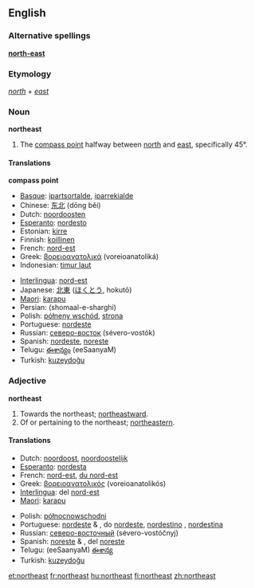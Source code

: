 {{see|Northeast}}

==English==
===Alternative spellings===
'''[[north-east]]'''

===Etymology===
''[[north]]'' + ''[[east]]''

===Noun===
'''northeast'''

# The [[compass point]] halfway between [[north]] and [[east]], specifically 45°.

====Translations====

'''compass point'''
{{top}}
*[[Basque]]: [[ipartsortalde]], [[iparrekialde]]
*Chinese: [[东北]] (dōng běi)
*Dutch: [[noordoosten]] {{n}}
*[[Esperanto]]: [[nordesto]]
*Estonian: [[kirre]]
*Finnish: [[koillinen]]
*French: [[nord-est]] {{m}}
*Greek: [[βορειοανατολικά]] (voreioanatoliká)
*Indonesian: [[timur laut]]
{{mid}}
*[[Interlingua]]: [[nord-est]]
*Japanese: [[北東]] ([[ほくとう]], hokutō)
*[[Maori]]: [[karapu]]
*Persian: {{FAchar|[[شمال شرقی]]}} (shomaal-e-sharghi)
*Polish: [[półneny wschód]], [[strona]]
*Portuguese: [[nordeste]] {{m}}
*Russian: [[северо-восток]] (sévero-vostók) {{m}}
*Spanish: [[nordeste]], [[noreste]] {{m}}
*Telugu: [[ఈశాన్యం]] (eeSaanyaM)
*Turkish: [[kuzeydoğu]]
{{bottom}}

===Adjective===
'''northeast'''

# Towards the northeast; [[northeastward]].
# Of or pertaining to the northeast; [[northeastern]].

====Translations====
{{top}}
*Dutch: [[noordoost]], [[noordoostelijk]]
*[[Esperanto]]: [[nordesta]]
*French: [[nord-est]], [[du nord-est]]
*Greek: [[βορειοανατολικός]] (voreioanatolikós)
*[[Interlingua]]: del [[nord-est]]
*[[Maori]]: [[karapu]]
{{mid}}
*Polish: [[północnowschodni]]
*Portuguese: [[nordeste]] {{m}} & {{f}},  do [[nordeste]], [[nordestino]] {{m}},  [[nordestina]] {{f}}
*Russian: [[северо-восточный]] (sévero-vostóčnyj) {{m}}
*Spanish: [[noreste]] {{m}} & {{f}},  del [[noreste]]
*Telugu: (eeSaanyaM) [[ఈశాన్య]] 
*Turkish: [[kuzeydoğu]]
{{bottom}}

[[et:northeast]]
[[fr:northeast]]
[[hu:northeast]]
[[fi:northeast]]
[[zh:northeast]]